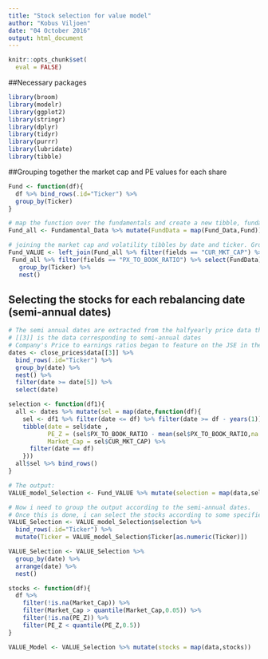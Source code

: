 ```yaml
---
title: "Stock selection for value model"
author: "Kobus Viljoen"
date: "04 October 2016"
output: html_document
---
```


```r
knitr::opts_chunk$set(
  eval = FALSE)
```

##Necessary packages
```r
library(broom)
library(modelr)
library(ggplot2)
library(stringr)
library(dplyr)
library(tidyr)
library(purrr)
library(lubridate)
library(tibble)
```


##Grouping together the market cap and PE values for each share
```r
Fund <- function(df){
  df %>% bind_rows(.id="Ticker") %>%
  group_by(Ticker)
}

# map the function over the fundamentals and create a new tibble, fundamental all named Fund_all
Fund_all <- Fundamental_Data %>% mutate(FundData = map(Fund_Data,Fund))

# joining the market cap and volatility tibbles by date and ticker. Group by ticker and nest
Fund_VALUE <- left_join(Fund_all %>% filter(fields == "CUR_MKT_CAP") %>% select(FundData) %>% unnest(),
 Fund_all %>% filter(fields == "PX_TO_BOOK_RATIO") %>% select(FundData) %>% unnest()) %>%
   group_by(Ticker) %>%
   nest()
```


## Selecting the stocks for each rebalancing date (semi-annual dates)
```r
# The semi annual dates are extracted from the halfyearly price data that was extracted from bloomberg
# [[3]] is the data corresponding to semi-annual dates
# Company's Price to earnings ratios began to feature on the JSE in the 2000's
dates <- close_prices$data[[3]] %>% 
  bind_rows(.id="Ticker") %>% 
  group_by(date) %>% 
  nest() %>% 
  filter(date >= date[5]) %>%
  select(date)

selection <- function(df1){
  all <- dates %>% mutate(sel = map(date,function(df){
    sel <- df1 %>% filter(date <= df) %>% filter(date >= df - years(1))
    tibble(date = sel$date , 
           PE_Z = (sel$PX_TO_BOOK_RATIO - mean(sel$PX_TO_BOOK_RATIO,na.rm = T))/sd(sel$PX_TO_BOOK_RATIO,na.rm = T),
           Market_Cap = sel$CUR_MKT_CAP) %>%
      filter(date == df)
    }))
  all$sel %>% bind_rows()
}

# The output:
VALUE_model_Selection <- Fund_VALUE %>% mutate(selection = map(data,selection))

# Now i need to group the output according to the semi-annual dates.
# Once this is done, i can select the stocks according to some specified rule (Low Price to book in this case)
VALUE_Selection <- VALUE_model_Selection$selection %>% 
  bind_rows(.id="Ticker") %>%
  mutate(Ticker = VALUE_model_Selection$Ticker[as.numeric(Ticker)])

VALUE_Selection <- VALUE_Selection %>% 
  group_by(date) %>% 
  arrange(date) %>% 
  nest()

stocks <- function(df){
  df %>%
    filter(!is.na(Market_Cap)) %>% 
    filter(Market_Cap > quantile(Market_Cap,0.05)) %>%
    filter(!is.na(PE_Z)) %>%
    filter(PE_Z < quantile(PE_Z,0.5))
}

VALUE_Model <- VALUE_Selection %>% mutate(stocks = map(data,stocks))
```